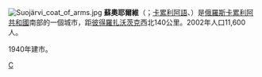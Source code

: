 {{coord|62|05|N|32|21|E|display=title}}
[[File:Suojärvi_coat_of_arms.jpg|right]]
'''蘇奧耶爾維'''（{{lang-ru|Суоя́рви}}；[[卡累利阿語|卡累利阿語]]、{{lang-fi|Suojärvi}}）是[[俄羅斯|俄羅斯]][[卡累利阿共和國|卡累利阿共和國]]南部的一個城市，距[[彼得羅扎沃茨克|彼得羅扎沃茨克]]西北140公里。2002年人口11,600人。

1940年建市。

{{卡累利阿共和國行政區劃}}

[[Category:卡累利阿共和國城市|С]]